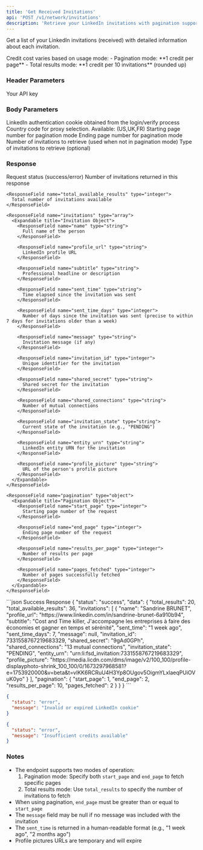 ```yaml
---
title: 'Get Received Invitations'
api: 'POST /v1/network/invitations'
description: 'Retrieve your LinkedIn invitations with pagination support'
---
```


Get a list of your LinkedIn invitations (received) with detailed information about each invitation.

<Note>
  Credit cost varies based on usage mode:
  - Pagination mode: **1 credit per page**
  - Total results mode: **1 credit per 10 invitations** (rounded up)
</Note>

### Header Parameters

<ParamField header="x-api-key" type="string" required>
  Your API key
</ParamField>

### Body Parameters

<ParamField body="login_token" type="string" required>
  LinkedIn authentication cookie obtained from the login/verify process
</ParamField>

<ParamField body="country" type="string" default="FR">
  Country code for proxy selection. Available: (US,UK,FR)
</ParamField>

<ParamField body="start_page" type="integer">
  Starting page number for pagination mode
</ParamField>

<ParamField body="end_page" type="integer">
  Ending page number for pagination mode
</ParamField>

<ParamField body="total_results" type="integer" default="10">
  Number of invitations to retrieve (used when not in pagination mode)
</ParamField>

<ParamField body="invitation_type" type="string">
  Type of invitations to retrieve (optional)
</ParamField>

### Response

<ResponseField name="status" type="string">
  Request status (success/error)
</ResponseField>

<ResponseField name="data" type="object">
  <Expandable title="Properties">
    <ResponseField name="total_results" type="integer">
      Number of invitations returned in this response
    </ResponseField>

    <ResponseField name="total_available_results" type="integer">
      Total number of invitations available
    </ResponseField>

    <ResponseField name="invitations" type="array">
      <Expandable title="Invitation Object">
        <ResponseField name="name" type="string">
          Full name of the person
        </ResponseField>

        <ResponseField name="profile_url" type="string">
          LinkedIn profile URL
        </ResponseField>

        <ResponseField name="subtitle" type="string">
          Professional headline or description
        </ResponseField>

        <ResponseField name="sent_time" type="string">
          Time elapsed since the invitation was sent
        </ResponseField>

        <ResponseField name="sent_time_days" type="integer">
          Number of days since the invitation was sent (precise to within 7 days for invitations older than a week)
        </ResponseField>

        <ResponseField name="message" type="string">
          Invitation message (if any)
        </ResponseField>

        <ResponseField name="invitation_id" type="integer">
          Unique identifier for the invitation
        </ResponseField>

        <ResponseField name="shared_secret" type="string">
          Shared secret for the invitation
        </ResponseField>

        <ResponseField name="shared_connections" type="string">
          Number of mutual connections
        </ResponseField>

        <ResponseField name="invitation_state" type="string">
          Current state of the invitation (e.g., "PENDING")
        </ResponseField>

        <ResponseField name="entity_urn" type="string">
          LinkedIn entity URN for the invitation
        </ResponseField>

        <ResponseField name="profile_picture" type="string">
          URL of the person's profile picture
        </ResponseField>
      </Expandable>
    </ResponseField>

    <ResponseField name="pagination" type="object">
      <Expandable title="Pagination Object">
        <ResponseField name="start_page" type="integer">
          Starting page number of the request
        </ResponseField>

        <ResponseField name="end_page" type="integer">
          Ending page number of the request
        </ResponseField>

        <ResponseField name="results_per_page" type="integer">
          Number of results per page
        </ResponseField>

        <ResponseField name="pages_fetched" type="integer">
          Number of pages successfully fetched
        </ResponseField>
      </Expandable>
    </ResponseField>
  </Expandable>
</ResponseField>

<ResponseExample>
```json Success Response
{
  "status": "success",
  "data": {
    "total_results": 20,
    "total_available_results": 36,
    "invitations": [
      {
        "name": "Sandrine BRUNET",
        "profile_url": "https://www.linkedin.com/in/sandrine-brunet-6a910b94",
        "subtitle": "Cost and Time killer, J'accompagne les entreprises à faire des économies et gagner en temps et sérénité",
        "sent_time": "1 week ago",
        "sent_time_days": 7,
        "message": null,
        "invitation_id": 7331558767219683329,
        "shared_secret": "9gAd0GPh",
        "shared_connections": "13 mutual connections",
        "invitation_state": "PENDING",
        "entity_urn": "urn:li:fsd_invitation:7331558767219683329",
        "profile_picture": "https://media.licdn.com/dms/image/v2/100_100/profile-displayphoto-shrink_100_100/0/1673297968581?e=1753920000&v=beta&t=vlKK6RCRuU4H3Yp8OUgov5OigmYLxlaeqPUiOVuK0yo"
      }
    ],
    "pagination": {
      "start_page": 1,
      "end_page": 2,
      "results_per_page": 10,
      "pages_fetched": 2
    }
  }
}
```

```json Error Response - Invalid Cookie
{
  "status": "error",
  "message": "Invalid or expired LinkedIn cookie"
}
```

```json Error Response - Insufficient Credits
{
  "status": "error",
  "message": "Insufficient credits available"
}
```
</ResponseExample>

### Notes
- The endpoint supports two modes of operation:
  1. Pagination mode: Specify both `start_page` and `end_page` to fetch specific pages
  2. Total results mode: Use `total_results` to specify the number of invitations to fetch
- When using pagination, `end_page` must be greater than or equal to `start_page`
- The `message` field may be null if no message was included with the invitation
- The `sent_time` is returned in a human-readable format (e.g., "1 week ago", "2 months ago")
- Profile pictures URLs are temporary and will expire